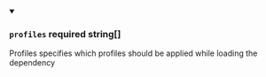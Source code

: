 
<details className="config-field" data-expandable="false" open>
<summary>

### `profiles` <span class="config-field-required" data-required="false">required</span> <span class="config-field-type">string[]</span> <span class="config-field-default"></span>

Profiles specifies which profiles should be applied while loading the dependency

</summary>



</details>
